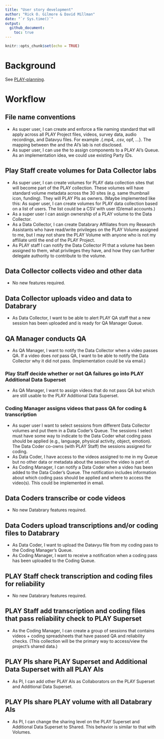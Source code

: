 ```yaml
---
title: "User story development"
author: "Rick O. Gilmore & David Millman"
date: "`r Sys.time()`"
output: 
  github_document:
    toc: true
---
```


```r
knitr::opts_chunk$set(echo = TRUE)
```

# Background

See [PLAY-planning](PLAY-planning.md).

# Workflow

## File name conventions

- As super user, I can create and enforce a file naming standard that will apply across all PLAY Project files, videos, survey data, audio recordings, and Datavyu files. For example <site-id-number>_<participant-id-number>_<data_type>.{.mp4, .csv, opf, ...}. The mapping between the <site-id-numbers> and the AI's lab is not disclosed.
- As super user, I can use the <site-id-number> to assign components to a PLAY AI's Queue. As an implementation idea, we could use existing Party IDs.

## Play Staff create volumes for Data Collector labs

- As super user, I can create volumes for PLAY data collection sites that will become part of the PLAY collection. These volumes will have standard volume metadata across the 30 sites (e.g. same thumbnail icon, funding). They will PLAY PIs as owners. (Maybe implemented like this: As super user, I can create volumes for PLAY data collection based on a list of users. The list could be a CSV with user ID/email accounts.)
- As a super user I can assign ownership of a PLAY volume to the Data Collector.
- As a Data Collector, I can create Databrary Affiliates from my Research Assistants who have read/write privileges on the PLAY Volume assigned to me, but I may not share the PLAY Volume with anyone who is not my affiliate until the end of the PLAY Project.
- As PLAY staff I can notify the Data Collector PI that a volume has been assigned to them, what privileges they have, and how they can further delegate authority to contribute to the volume.
 
## Data Collector collects video and other data

- No new features required.

## Data Collector uploads video and data to Databrary

- As Data Collector, I want to be able to alert PLAY QA staff that a new session has been uploaded and is ready for QA Manager Queue.

## QA Manager conducts QA

- As QA Manager, I want to notify the Data Collector when a video passes QA. If a video does _not_ pass QA, I want to be able to notify the Data Collector why it did not pass. (Implementation could be via email.)

### Play Staff decide whether or not QA failures go into PLAY Additional Data Superset

- As QA Manager, I want to assign videos that do not pass QA but which are still usable to the PLAY Additional Data Superset.

### Coding Manager assigns videos that pass QA for coding & transcription

- As super user I want to select sessions from different Data Collector volumes and put them in a Data Coder's Queue. The sessions I select must have some way to indicate to the Data Coder what coding pass should be applied (e.g., language, physical activity, object, emotion). The Data Coder co-owns (with PLAY Staff) the sessions assigned for coding.
- As Data Coder, I have access to the videos assigned to me in my Queue but no other data or metadata about the session the video is part of.
- As Coding Manager, I can notify a Data Coder when a video has been added to the Data Coder's Queue. The notification includes information about which coding pass should be applied and where to access the video(s). This could be implemented in email.

## Data Coders transcribe or code videos

- No new Databrary features required.

## Data Coders upload transcriptions and/or coding files to Databrary

- As Data Coder, I want to upload the Datavyu file from my coding pass to the Coding Manager's Queue.
- As Coding Manager, I want to receive a notification when a coding pass has been uploaded to the Coding Queue.

## PLAY Staff check transcription and coding files for reliability

- No new Databrary features required.

## PLAY Staff add transcription and coding files that pass reliability check to PLAY Superset

- As the Coding Manager, I can create a group of sessions that contains videos + coding spreadsheets that have passed QA and reliability checks. (This collection will be the primary way to access/view the project’s shared data.)

## PLAY PIs share PLAY Superset and Additional Data Superset with all PLAY AIs

- As PI, I can add other PLAY AIs as Collaborators on the PLAY Superset and Additional Data Superset.

## PLAY PIs share PLAY volume with all Databrary AIs

- As PI, I can change the sharing level on the PLAY Superset and Additional Data Superset to Shared. This behavior is similar to that with Volumes.
